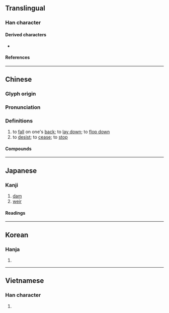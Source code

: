 {{character info}}
==Translingual==

===Han character===
{{Han char|rn=9|rad=人|as=09|sn=11|four=21214|canj=OSAV|ids=⿰亻匽}}

====Derived characters====
* {{l|mul|[[𠼸]], [[𩻖]], [[𪅬]]}}

====References====
{{Han ref|kx=0109.220|dkj=00830|dj=0233.110|hdz=10187.010|uh=5043}}

----

==Chinese==
{{zh-forms}}

===Glyph origin===
{{Han etym}}

===Pronunciation===
{{zh-pron
|m=yǎn
|c=jin2,jim2
|mn=ián
|mc=y
|oc=y
|cat=
}}

===Definitions===
{{zh-hanzi}}

# to [[fall]] on one's [[back]]; to [[lay down]]; to [[flop down]]
# to [[desist]]; to [[cease]]; to [[stop]]

====Compounds====
{{zh-der|修文偃武|偃仆|偃仰|偃佒|偃兵息甲|偃師縣|偃旗息鼓|偃旗臥鼓|偃月|偃松|偃武修文|偃武興文|偃波書|偃臥|偃草|偃衍|偃蹇|偃蹇困窮|偃鼠|偃鼠飲河|側偃|前合後偃|徐偃王|息偃|文修武偃|文偃|日角偃月|武偃文修|狐偃|臥鼓偃旗|與世偃仰|草偃|草偃風從|草偃風行|言偃|起偃為豎|韜戈偃武|風行草偃|鼻偃齒露|偃師:[[Yanshi]]}}

----

==Japanese==

===Kanji===
{{ja-kanji|grade=|rs=人09}}

# [[dam]]
# [[weir]]

====Readings====
{{ja-readings
|on=えん
|kun=ふせる, やすむ
}}

----

==Korean==

===Hanja===
{{ko-hanja|언}}

# {{rfdef|ko|sort=人09}}

----

==Vietnamese==

===Han character===
{{vi-readings|reading=[[ễnh]]|rs=人09}}

# {{rfdef|vi|sort=人09}}